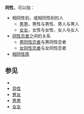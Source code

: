 {{wiktionary}}
'''同性'''，可以指：
*相同性别，或相同性别的人
**[[男男|男男]]，男性与男性、男人与男人
**[[女女|女女]]，女性与女性、女人与女人
*[[同性恋者|同性恋者]]之间的关系
**[[男同性恋者|男同性恋者]]与男同性恋者
**[[女同性恋者|女同性恋者]]与女同性恋者
*[[相同性质|相同性质]]

== 参见 ==
*{{Lookfrom|同性}}
*[[异性|异性]]
*[[男女|男女]]
*[[男男|男男]]
*[[女女|女女]]

{{Disambiguation|cat=二字消歧义}}